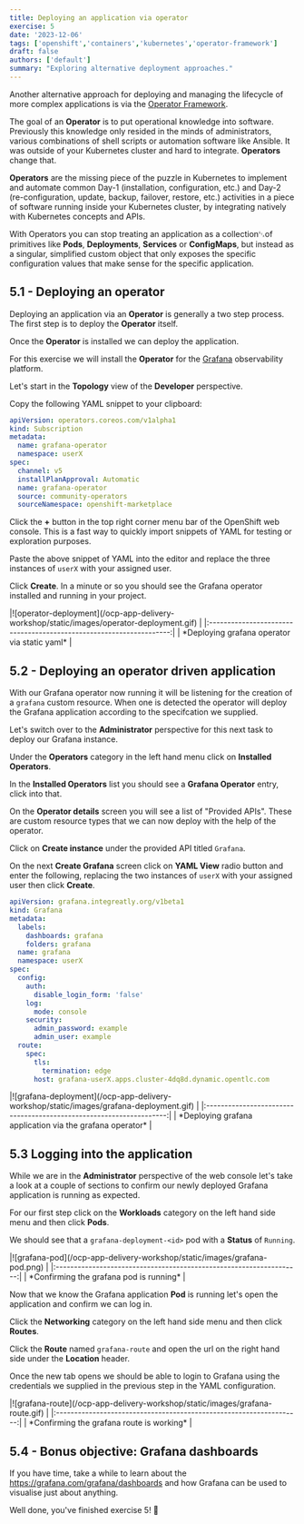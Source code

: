 ```yaml
---
title: Deploying an application via operator
exercise: 5
date: '2023-12-06'
tags: ['openshift','containers','kubernetes','operator-framework']
draft: false
authors: ['default']
summary: "Exploring alternative deployment approaches."
---
```


Another alternative approach for deploying and managing the lifecycle of more complex applications is via the [Operator Framework](https://operatorframework.io).

The goal of an **Operator** is to put operational knowledge into software. Previously this knowledge only resided in the minds of administrators, various combinations of shell scripts or automation software like Ansible. It was outside of your Kubernetes cluster and hard to integrate. **Operators** change that.

**Operators** are the missing piece of the puzzle in Kubernetes to implement and automate common Day-1 (installation, configuration, etc.) and Day-2 (re-configuration, update, backup, failover, restore, etc.) activities in a piece of software running inside your Kubernetes cluster, by integrating natively with Kubernetes concepts and APIs. 

With Operators you can stop treating an application as a collection␃of primitives like **Pods**, **Deployments**, **Services** or **ConfigMaps**, but instead as a singular, simplified custom object that only exposes the specific configuration values that make sense for the specific application.




## 5.1 - Deploying an operator

Deploying an application via an **Operator** is generally a two step process. The first step is to deploy the **Operator** itself.

Once the **Operator** is installed we can deploy the application.

For this exercise we will install the **Operator** for the [Grafana](https://grafana.com) observability platform.

Let's start in the **Topology** view of the **Developer** perspective.

Copy the following YAML snippet to your clipboard:

```yaml
apiVersion: operators.coreos.com/v1alpha1
kind: Subscription
metadata:
  name: grafana-operator
  namespace: userX
spec:
  channel: v5
  installPlanApproval: Automatic
  name: grafana-operator
  source: community-operators
  sourceNamespace: openshift-marketplace
```

Click the **+** button in the top right corner menu bar of the OpenShift web console. This is a fast way to quickly import snippets of YAML for testing or exploration purposes.

Paste the above snippet of YAML into the editor and replace the three instances of `userX` with your assigned user.

Click **Create**. In a minute or so you should see the Grafana operator installed and running in your project.

<Zoom>
|![operator-deployment](/ocp-app-delivery-workshop/static/images/operator-deployment.gif) | 
|:-------------------------------------------------------------------:|
| *Deploying grafana operator via static yaml*                        |
</Zoom>


## 5.2 - Deploying an operator driven application

With our Grafana operator now running it will be listening for the creation of a `grafana` custom resource. When one is detected the operator will deploy the Grafana application according to the specifcation we supplied.

Let's switch over to the **Administrator** perspective for this next task to deploy our Grafana instance.

Under the **Operators** category in the left hand menu click on **Installed Operators**.

In the **Installed Operators** list you should see a **Grafana Operator** entry, click into that.

On the **Operator details** screen you will see a list of "Provided APIs". These are custom resource types that we can now deploy with the help of the operator.

Click on **Create instance** under the provided API titled `Grafana`.

On the next **Create Grafana** screen click on **YAML View** radio button and enter the following, replacing the two instances of `userX` with your assigned user then click **Create**.

```yaml
apiVersion: grafana.integreatly.org/v1beta1
kind: Grafana
metadata:
  labels:
    dashboards: grafana
    folders: grafana
  name: grafana
  namespace: userX
spec:
  config:
    auth:
      disable_login_form: 'false'
    log:
      mode: console
    security:
      admin_password: example
      admin_user: example
  route:
    spec:
      tls:
        termination: edge
      host: grafana-userX.apps.cluster-4dq8d.dynamic.opentlc.com
```

<Zoom>
|![grafana-deployment](/ocp-app-delivery-workshop/static/images/grafana-deployment.gif) | 
|:-------------------------------------------------------------------:|
| *Deploying grafana application via the grafana operator*            |
</Zoom>


## 5.3 Logging into the application

While we are in the **Administrator** perspective of the web console let's take a look at a couple of sections to confirm our newly deployed Grafana application is running as expected.

For our first step click on the **Workloads** category on the left hand side menu and then click **Pods**.

We should see that a `grafana-deployment-<id>` pod with a **Status** of `Running`.

<Zoom>
|![grafana-pod](/ocp-app-delivery-workshop/static/images/grafana-pod.png) | 
|:-------------------------------------------------------------------:|
| *Confirming the grafana pod is running*                             |
</Zoom>


Now that we know the Grafana application **Pod** is running let's open the application and confirm we can log in.

Click the **Networking** category on the left hand side menu and then click **Routes**.

Click the **Route** named `grafana-route` and open the url on the right hand side under the **Location** header.

Once the new tab opens we should be able to login to Grafana using the credentials we supplied in the previous step in the YAML configuration.

<Zoom>
|![grafana-route](/ocp-app-delivery-workshop/static/images/grafana-route.gif) | 
|:-------------------------------------------------------------------:|
| *Confirming the grafana route is working*                           |
</Zoom>


## 5.4 - Bonus objective: Grafana dashboards

If you have time, take a while to learn about the https://grafana.com/grafana/dashboards and how Grafana can be used to visualise just about anything.


Well done, you've finished exercise 5! 🎉 
